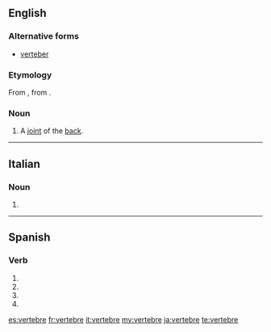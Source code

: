 {{also|vertebré|vertébré|vertèbre}}
==English==

===Alternative forms===
* [[verteber]]

===Etymology===
From {{etyl|fr|en}} {{m|fr|vertebre}}, from {{etyl|la|en}} {{m|la|vertebra}}.

===Noun===
{{en-noun}}

# A [[joint]] of the [[back]].

----

==Italian==

===Noun===
{{head|it|noun plural form|g=f}}

# {{plural of|vertebra|lang=it}}

----

==Spanish==

===Verb===
{{es-verb-form}}

# {{es-verb form of|mood=subj|tense=pres|num=s|pers=1|ending=ar|vertebrar}}
# {{es-verb form of|mood=subj|tense=pres|num=s|pers=2|formal=y|ending=ar|vertebrar}}
# {{es-verb form of|mood=subj|tense=pres|num=s|pers=3|ending=ar|vertebrar}}
# {{es-verb form of|mood=imp|num=s|pers=2|formal=y|ending=ar|vertebrar}}

[[es:vertebre]]
[[fr:vertebre]]
[[it:vertebre]]
[[my:vertebre]]
[[ja:vertebre]]
[[te:vertebre]]